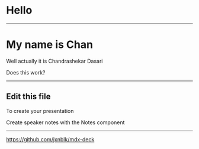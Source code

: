

<Head>
  <title>Presentation Title</title>
</Head>

# Hello

---

# My name is Chan
Well actually it is Chandrashekar Dasari

<Notes> Does this work?</Notes>

---

## Edit this file

To create your presentation

<Notes>
Create speaker notes with the Notes component
</Notes>

---

<https://github.com/jxnblk/mdx-deck>
